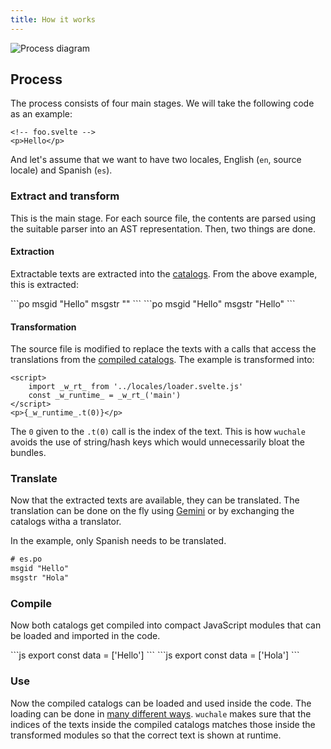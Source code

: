 ```yaml
---
title: How it works
---
```


![Process diagram](/diagram.svg)

## Process

The process consists of four main stages. We will take the following code as an example:

```svelte
<!-- foo.svelte -->
<p>Hello</p>
```


And let's assume that we want to have two locales, English (`en`, source locale) and Spanish (`es`).

### Extract and transform

This is the main stage. For each source file, the contents are parsed using the
suitable parser into an AST representation. Then, two things are done.

#### Extraction

Extractable texts are extracted into the [catalogs](/concepts/catalogs#po-files). From the above example, this is extracted:

<Tabs>
    <TabItem label="es.po">
        ```po
        msgid "Hello"
        msgstr ""
        ```
    </TabItem>
    <TabItem label="en.po">
        ```po
        msgid "Hello"
        msgstr "Hello"
        ```
    </TabItem>
</Tabs>

#### Transformation

The source file is modified to replace the texts with a calls that access the
translations from the [compiled catalogs](/concepts/catalogs#compiled-catalogs).
The example is transformed into:

```svelte
<script>
    import _w_rt_ from '../locales/loader.svelte.js'
    const _w_runtime_ = _w_rt_('main')
</script>
<p>{_w_runtime_.t(0)}</p>
```

The `0` given to the `.t(0)` call is the index of the text. This is how
`wuchale` avoids the use of string/hash keys which would unnecessarily bloat
the bundles.

### Translate

Now that the extracted texts are available, they can be translated. The
translation can be done on the fly using [Gemini](/guides/gemini) or by
exchanging the catalogs witha a translator.

In the example, only Spanish needs to be translated.

```diff lang="po" ins="Hola"
# es.po
msgid "Hello"
msgstr "Hola"
```

### Compile

Now both catalogs get compiled into compact JavaScript modules that can be loaded and imported in the code.

<Tabs>
    <TabItem label="en.compiled.js">
        ```js
        export const data = ['Hello']
        ```
    </TabItem>
    <TabItem label="es.compiled.js">
        ```js
        export const data = ['Hola']
        ```
    </TabItem>
</Tabs>

### Use

Now the compiled catalogs can be loaded and used inside the code. The loading
can be done in [many different ways](/guides/loading). `wuchale` makes sure
that the indices of the texts inside the compiled catalogs matches those inside
the transformed modules so that the correct text is shown at runtime.

